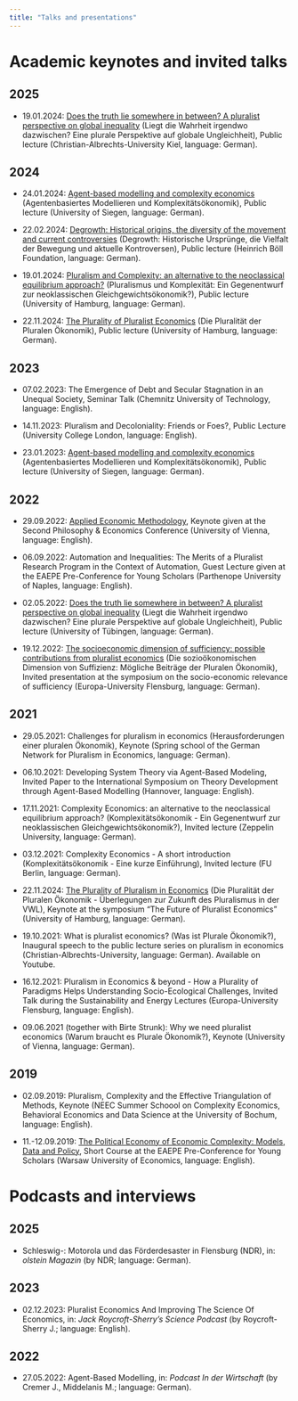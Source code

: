 ```yaml
---
title: "Talks and presentations"
---
```


# Academic keynotes and invited talks
<!-- keynotes -->

## 2025

- 19.01.2024: [Does the truth lie somewhere in between? A pluralist perspective on global inequality](pdf/25-05-22_KielEntwicklung.pdf) (Liegt die Wahrheit irgendwo dazwischen? Eine plurale Perspektive auf globale Ungleichheit), Public lecture (Christian-Albrechts-University Kiel, language: German).

## 2024

- 24.01.2024: [Agent-based modelling and complexity economics](pdf/24-01-19_ComplexityPluralism.pdf) (Agentenbasiertes Modellieren und Komplexitätsökonomik), Public lecture (University of Siegen, language: German).

- 22.02.2024: [Degrowth: Historical origins, the diversity of the movement and current controversies](pdf/24-02-22_Degrowth.pdf) (Degrowth: Historische Ursprünge, die Vielfalt der Bewegung und aktuelle Kontroversen), Public lecture (Heinrich Böll Foundation, language: German).

- 19.01.2024: [Pluralism and Complexity: an alternative to the neoclassical equilibrium approach?](pdf/24-01-24_ComplexityABM.pdf) (Pluralismus und Komplexität: Ein Gegenentwurf zur neoklassischen Gleichgewichtsökonomik?), Public lecture (University of Hamburg, language: German).

- 22.11.2024: [The Plurality of Pluralist Economics](pdf/24-11-22_PluralityPluralism.pdf) (Die Pluralität der Pluralen Ökonomik), Public lecture (University of Hamburg, language: German).

## 2023

- 07.02.2023: The Emergence of Debt and Secular Stagnation in an Unequal Society, Seminar Talk (Chemnitz University of Technology, language: English).

- 14.11.2023: Pluralism and Decoloniality: Friends or Foes?, Public Lecture (University College London, language: English).

- 23.01.2023: [Agent-based modelling and complexity economics](pdf/23-01-26_ComplexityABM.pdf) (Agentenbasiertes Modellieren und Komplexitätsökonomik), Public lecture (University of Siegen, language: German).

## 2022

- 29.09.2022: [Applied Economic Methodology](pdf/22-09-29_AppliedMethodology.pdf), Keynote given at the Second Philosophy \& Economics Conference (University of Vienna, language: English).

- 06.09.2022: Automation and Inequalities: The Merits of a Pluralist Research Program in the Context of Automation, Guest Lecture given at the EAEPE Pre-Conference for Young Scholars (Parthenope University of Naples, language: English).

- 02.05.2022: [Does the truth lie somewhere in between? A pluralist perspective on global inequality](pdf/22-05-02_PluralePerspektiveUngleichheit.pdf) (Liegt die Wahrheit irgendwo dazwischen? Eine plurale Perspektive auf globale Ungleichheit), Public lecture (University of Tübingen, language: German).

- 19.12.2022: [The socioeconomic dimension of sufficiency: possible contributions from pluralist economics](pdf/22-12-19_Suffizienz.pdf) (Die sozioökonomischen Dimension von Suffizienz: Mögliche Beiträge der Pluralen Ökonomik), Invited presentation at the symposium on the socio-economic relevance of sufficiency (Europa-University Flensburg, language: German).

## 2021

- 29.05.2021: Challenges for pluralism in economics (Herausforderungen einer pluralen Ökonomik), Keynote (Spring school of the German Network for Pluralism in Economics, language: German).

- 06.10.2021: Developing System Theory via Agent-Based Modeling, Invited Paper to the International Symposium on Theory Development through Agent-Based Modelling (Hannover, language: English).

- 17.11.2021: Complexity Economics: an alternative to the neoclassical equilibrium approach? (Komplexitätsökonomik - Ein Gegenentwurf zur neoklassischen Gleichgewichtsökonomik?), Invited lecture (Zeppelin University, language: German).

- 03.12.2021: Complexity Economics - A short introduction (Komplexitätsökonomik - Eine kurze Einführung), Invited lecture (FU Berlin, language: German).

- 22.11.2024: [The Plurality of Pluralism in Economics](pdf/24-11-22_PluralityPluralism.pdf) (Die Pluralität der Pluralen Ökonomik - Überlegungen zur Zukunft des Pluralismus in der VWL), Keynote at the symposium "The Future of Pluralist Economics" (University of Hamburg, language: German).

- 19.10.2021: What is pluralist economics? (Was ist Plurale Ökonomik?), Inaugural speech to the public lecture series on pluralism in economics (Christian-Albrechts-University, language: German). Available on Youtube.

- 16.12.2021: Pluralism in Economics \& beyond - How a Plurality of Paradigms Helps Understanding Socio-Ecological Challenges, Invited Talk during the Sustainability and Energy Lectures (Europa-University Flensburg, language: English).

- 09.06.2021 (together with Birte Strunk): Why we need pluralist economics (Warum braucht es Plurale Ökonomik?), Keynote (University of Vienna, language: German).

## 2019

- 02.09.2019: Pluralism, Complexity and the Effective Triangulation of Methods, Keynote (NEEC Summer Schoool on Complexity Economics, Behavioral Economics and Data Science at the University of Bochum, language: English).

- 11.-12.09.2019: [The Political Economy of Economic Complexity: Models, Data and Policy](2019EAEPE-Complexity.qmd), Short Course at the EAEPE Pre-Conference for Young Scholars (Warsaw University of Economics, language: English).

<!-- /keynotes -->
<!---
Here I collect material used in smaller courses or invited talks.

24.01.2024: [Agent-based modelling and complexity economics](pdf/24-01-19_ComplexityPluralism.pdf) (*Agentenbasiertes Modellieren und Komplexitätsökonomik*), public lecture given at the University of Siegen (in German).

19.01.2024: [Pluralism and Complexity: an alternative to the neoclassical equilibrium approach?](pdf/24-01-24_ComplexityABM.pdf) (*Pluralismus & Komplexität: Ein Gegenentwurf zur neoklassischen Gleichgewichtsökonomik?*), public lecture given at the University of Hamburg (in German).

23.01.2023: [Agent-based modelling and complexity economics](pdf/23-01-26_ComplexityABM.pdf) (*Agentenbasiertes Modellieren und Komplexitätsökonomik*), public lecture given at the University of Siegen (in German).

19.12.2022: [The socioeconomic dimension of sufficiency: possible contributions from pluralist economics](pdf/22-12-19_Suffizienz.pdf)) (*Die sozioökonomischen Dimension von Suffizienz: Mögliche Beiträge der Pluralen Ökonomik*), presentation at the symposium on the socio-economic relevance of sufficiency, Flensburg (in German).

29.09.2022: [Applied Economic Methodology](pdf/22-09-29_AppliedMethodology.pdf), keynote given at the Second Philosophy & Economics Conference in Vienna.

06.09.2022: [Automation and inequalities: The merits of a pluralist research program in the context of automation](), a guest lecture given at the EAEPE Pre-Conference for Young Scholars.

02.05.2022: [Does the truth lie somewhere in between? A pluralist perspective on global inequality]() (*Liegt die Wahrheit irgendwo dazwischen? Eine plurale Perspektive auf globale Ungleichheit*), public lecture given at the University of Tübingen during the public lecture series "Economic Crises and the Crisis of Economics" (organized by the group Rethinking Economics Tübingen).

16.12.2021: English guest lecture "Pluralism in economics & beyond - How a plurality of paradigms helps understanding socio-ecological challenges" given at the Europa-University Flensburg during the Sustainability and Energy Lectures.

03.12.2021: German keynote "Komplexitätsökonomik - Eine kurze Einführung" given at the FU Berlin at the invitation of the group Kritische Wirtschaftswissenschaftler\*innen.

17.11.2021: German Keynote "Komplexitätsökonomik - Ein Gegenentwurf zur neoklassischen Gleichgewichtsökonomik?" given at the Zeppelin University at the invitation of the group EconoMix.

19.10.2021: German Keynote "Was ist Plurale Ökonomik?", given as a short inaugural speech to the public lecture seriesl of the initiative Rethinking Economics Kiel at the Christian-Albrechts-University of Kiel. \[Available on Youtube\]

09.06.2021: German Keynote "Warum braucht es Plurale Ökonomik?", given together with Birte Strunk for the Gesellschaft für Plurale Ökonomik Wien.

29.05.2021: German Workshop "Challenges for pluralism in economics"/"Herausforderungen einer pluralen Ökonomik", given during the spring school of the German Network for Pluralism in Economics

20.-25.01.2020: Seminar "Agentenbasierte Modellierung in der Ökonomik" an der Cusanus Hochschule

11.-12.09.2019: Short course on 'The Political Economy of Economic Complexity: Models, Data and Policy', given at the EAEPE Pre-Conference for Young Scholars

02.09.2019: Keynote 'Pluralism, complexity and the effective triangulation of methods', given at the NEEC Summer Schoool on Complexity Economics, Behavioral Economics and Data Science

09.-16.08.2019: Course on 'Complexity Economics: Theory and Computational Methods', given at the Exploring Economics Summer Academy 2019
--->

# Podcasts and interviews
<!-- podcasts -->

## 2025

- Schleswig-: Motorola und das Förderdesaster in Flensburg (NDR), in: _olstein Magazin_ (by NDR; language: German).

## 2023

- 02.12.2023: Pluralist Economics And Improving The Science Of Economics, in: _Jack Roycroft-Sherry's Science Podcast_ (by Roycroft-Sherry J.; language: English).

## 2022

- 27.05.2022: Agent-Based Modelling, in: _Podcast In der Wirtschaft_ (by Cremer J., Middelanis M.; language: German).

<!-- /podcasts -->